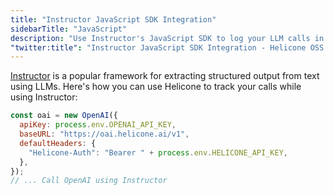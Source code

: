 ```yaml
---
title: "Instructor JavaScript SDK Integration"
sidebarTitle: "JavaScript"
description: "Use Instructor's JavaScript SDK to log your LLM calls in Helicone."
"twitter:title": "Instructor JavaScript SDK Integration - Helicone OSS LLM Observability"
---
```


[Instructor](https://useinstructor.com/) is a popular framework for extracting structured output from text using LLMs. Here's how you can use Helicone to track your calls while using Instructor:

<Steps>
  <Step title="Follow useinstructor.com to get setup with Instructor's JS SDK.">
  </Step>
  <Step title="Modify the base url and add a Helicone-Auth header">
<CodeGroup>

```javascript Instructor SDK
const oai = new OpenAI({
  apiKey: process.env.OPENAI_API_KEY,
  baseURL: "https://oai.helicone.ai/v1",
  defaultHeaders: {
    "Helicone-Auth": "Bearer " + process.env.HELICONE_API_KEY,
  },
});
// ... Call OpenAI using Instructor
```

</CodeGroup>

  </Step>
  <Step title="Call OpenAI using Instructor and see the logs on Helicone.">
  </Step>
</Steps>
